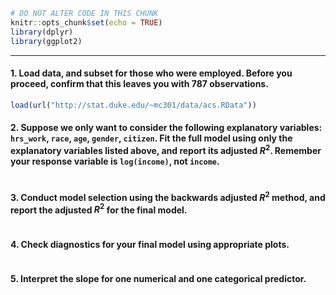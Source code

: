 ```r
# DO NOT ALTER CODE IN THIS CHUNK
knitr::opts_chunk$set(echo = TRUE)
library(dplyr)
library(ggplot2)
```

* * *

#### 1. Load data, and subset for those who were employed. Before you proceed, confirm that this leaves you with 787 observations.

```r
load(url("http://stat.duke.edu/~mc301/data/acs.RData"))
```

#### 2. Suppose we only want to consider the following explanatory variables: `hrs_work`, `race`, `age`, `gender`, `citizen`. Fit the full model using only the explanatory variables listed above, and report its adjusted $R^2$. Remember your response variable is `log(income)`, not `income`. 

```r

```

#### 3. Conduct model selection using the backwards adjusted $R^2$ method, and report the adjusted $R^2$ for the final model.

```r

```

#### 4. Check diagnostics for your final model using appropriate plots.

```r

```


#### 5. Interpret the slope for one numerical and one categorical predictor.

```r

```


